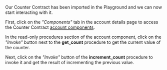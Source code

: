 Our Counter Contract has been imported in the Playground and we can now start interacting with it.

First, click on the _"Components"_ tab in the account details page to access the Counter Contract [account components](https://0xmiden.github.io/miden-docs/glossary.html#accountcomponent).

In the read-only procedures section of the account component, click on the _"Invoke"_ button next to the **get_count** procedure to get the current value of the counter.

Next, click on the _"Invoke"_ button of the **increment_count** procedure to invoke it and get the result of incrementing the previous value.
